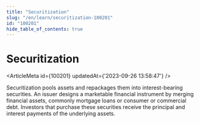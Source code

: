 ```yaml
---
title: "Securitization"
slug: "/en/learn/securitization-100201"
id: "100201"
hide_table_of_contents: true
---
```



# Securitization

<ArticleMeta id={100201} updatedAt={'2023-09-26 13:58:47'} />
<div className='border-solid border-b border-t-0 my-4 border-[var(--ifm-color-gray-300)]' />

Securitization pools assets and repackages them into interest-bearing securities. An issuer designs a marketable financial instrument by merging financial assets, commonly mortgage loans or consumer or commercial debt. Investors that purchase these securities receive the principal and interest payments of the underlying assets.
